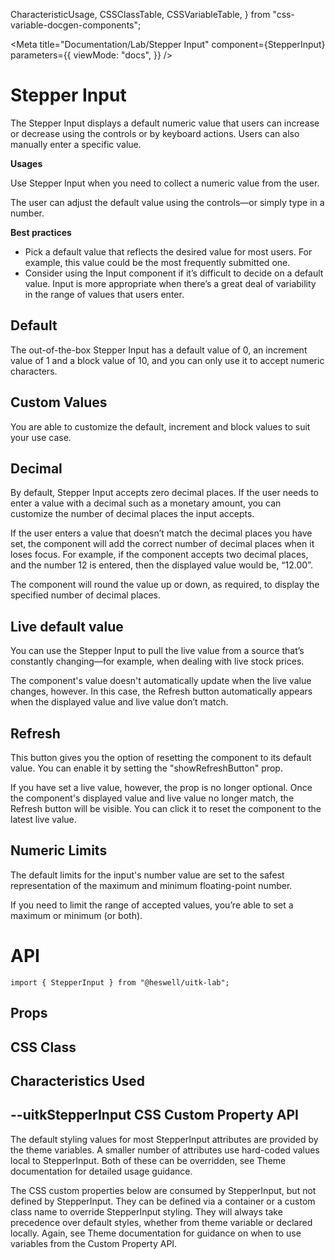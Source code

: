   CharacteristicUsage,
  CSSClassTable,
  CSSVariableTable,
} from "css-variable-docgen-components";

<Meta
  title="Documentation/Lab/Stepper Input"
  component={StepperInput}
  parameters={{
    viewMode: "docs",
  }}
/>

# Stepper Input

The Stepper Input displays a default numeric value that users can increase or decrease using the controls or by keyboard actions. Users can also manually enter a specific value.

**Usages**

Use Stepper Input when you need to collect a numeric value from the user.

The user can adjust the default value using the controls—or simply type in a number.

**Best practices**

- Pick a default value that reflects the desired value for most users. For example, this value could be the most frequently submitted one.
- Consider using the Input component if it’s difficult to decide on a default value. Input is more appropriate when there’s a great deal of variability in the range of values that users enter.

## Default

The out-of-the-box Stepper Input has a default value of 0, an increment value of 1 and a block value of 10, and you can only use it to accept numeric characters.

<Canvas>
  <Story id="lab-stepper-input--default" />
</Canvas>

## Custom Values

You are able to customize the default, increment and block values to suit your use case.

<Canvas>
  <Story id="lab-stepper-input--custom-values" />
</Canvas>

## Decimal

By default, Stepper Input accepts zero decimal places. If the user needs to enter a value with a decimal such as a monetary amount, you can customize the number of decimal places the input accepts.

If the user enters a value that doesn’t match the decimal places you have set, the component will add the correct number of decimal places when it loses focus. For example, if the component accepts two decimal places, and the number 12 is entered, then the displayed value would be, “12.00”.

The component will round the value up or down, as required, to display the specified number of decimal places.

<Canvas>
  <Story id="lab-stepper-input--decimals" />
</Canvas>

## Live default value

You can use the Stepper Input to pull the live value from a source that’s constantly changing—for example, when dealing with live stock prices.

The component's value doesn't automatically update when the live value changes, however. In this case, the Refresh button automatically appears when the displayed value and live value don’t match.

<Canvas>
  <Story id="lab-stepper-input--live-default-value" />
</Canvas>

## Refresh

This button gives you the option of resetting the component to its default value. You can enable it by setting the "showRefreshButton" prop.

If you have set a live value, however, the prop is no longer optional. Once the component's displayed value and live value no longer match, the Refresh button will be visible. You can click it to reset the component to the latest live value.

<Canvas>
  <Story id="lab-stepper-input--refresh-button" />
</Canvas>

## Numeric Limits

The default limits for the input's number value are set to the safest representation of the maximum and minimum floating-point number.

If you need to limit the range of accepted values, you’re able to set a maximum or minimum (or both).

<Canvas>
  <Story id="lab-stepper-input--numeric-limits" />
</Canvas>

# API

```
import { StepperInput } from "@heswell/uitk-lab";
```

## Props

<ArgsTable of={StepperInput} />

## CSS Class

<CSSClassTable of={StepperInput} />

## Characteristics Used

<CharacteristicUsage of={StepperInput} />

## --uitkStepperInput CSS Custom Property API

The default styling values for most StepperInput attributes are provided by the theme variables. A smaller number of attributes
use hard-coded values local to StepperInput. Both of these can be overridden, see Theme documentation for detailed usage guidance.

The CSS custom properties below are consumed by StepperInput, but not defined by StepperInput. They can be defined via a container or
a custom class name to override StepperInput styling. They will always take precedence over default styles, whether from theme variable
or declared locally. Again, see Theme documentation for guidance on when to use variables from the Custom Property API.

<CSSVariableTable of={StepperInput} />

